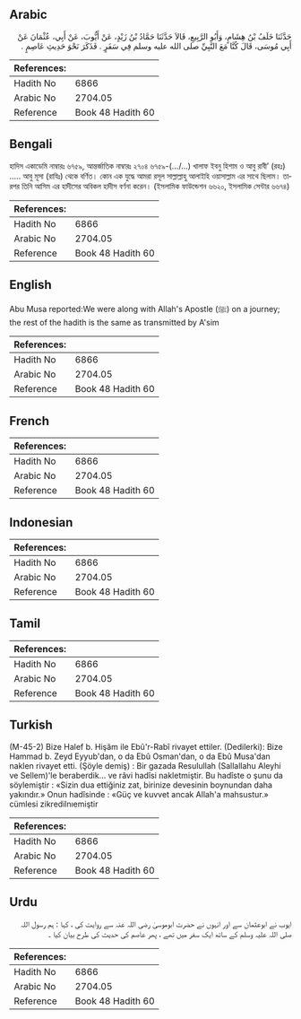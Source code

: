 ## Arabic


<div dir="rtl" lang="ar" style={{fontSize:'larger',backgroundColor:'#f8f9fa',padding:20}}>
حَدَّثَنَا خَلَفُ بْنُ هِشَامٍ، وَأَبُو الرَّبِيعِ، قَالاَ حَدَّثَنَا حَمَّادُ بْنُ زَيْدٍ، عَنْ أَيُّوبَ، عَنْ أَبِي، عُثْمَانَ عَنْ أَبِي مُوسَى، قَالَ كُنَّا مَعَ النَّبِيِّ صلى الله عليه وسلم فِي سَفَرٍ ‏.‏ فَذَكَرَ نَحْوَ حَدِيثِ عَاصِمٍ ‏.‏
</div>
<div style={{backgroundColor:'#f8f9fa',padding:20, marginBottom: 10}}><table> <thead> <tr> <th>References:</th> <th></th> </tr> </thead> <tbody><tr><td>Hadith No</td><td>6866</td></tr><tr><td>Arabic No</td><td>2704.05</td></tr><tr><td>Reference</td><td>Book 48 Hadith 60</td></tr></tbody></table></div>

## Bengali


<div dir="ltr" lang="bn" style={{fontSize:'larger',backgroundColor:'#f8f9fa',padding:20}}>
হাদিস একাডেমি নাম্বারঃ ৬৭৫৯, আন্তর্জাতিক নাম্বারঃ ২৭০৪ ৬৭৫৯-(.../...) খালাফ ইবনু হিশাম ও আবু রাবী’ (রহঃ) ..... আবু মূসা (রাযিঃ) থেকে বর্ণিত। কোন এক যুদ্ধে আমরা রসূল সাল্লাল্লাহু আলাইহি ওয়াসাল্লাম এর সাথে ছিলাম। তারপর তিনি আসিম এর হাদীসের অবিকল হাদীস বর্ণনা করেন। (ইসলামিক ফাউন্ডেশন ৬৬২০, ইসলামিক সেন্টার ৬৬৭৪)
</div>
<div style={{backgroundColor:'#f8f9fa',padding:20, marginBottom: 10}}><table> <thead> <tr> <th>References:</th> <th></th> </tr> </thead> <tbody><tr><td>Hadith No</td><td>6866</td></tr><tr><td>Arabic No</td><td>2704.05</td></tr><tr><td>Reference</td><td>Book 48 Hadith 60</td></tr></tbody></table></div>

## English


<div dir="ltr" lang="en" style={{fontSize:'larger',backgroundColor:'#f8f9fa',padding:20}}>
Abu Musa reported:We were along with Allah's Apostle (ﷺ) on a journey; the rest of the hadith is the same as transmitted by A'sim
</div>
<div style={{backgroundColor:'#f8f9fa',padding:20, marginBottom: 10}}><table> <thead> <tr> <th>References:</th> <th></th> </tr> </thead> <tbody><tr><td>Hadith No</td><td>6866</td></tr><tr><td>Arabic No</td><td>2704.05</td></tr><tr><td>Reference</td><td>Book 48 Hadith 60</td></tr></tbody></table></div>

## French


<div dir="ltr" lang="fr" style={{fontSize:'larger',backgroundColor:'#f8f9fa',padding:20}}>

</div>
<div style={{backgroundColor:'#f8f9fa',padding:20, marginBottom: 10}}><table> <thead> <tr> <th>References:</th> <th></th> </tr> </thead> <tbody><tr><td>Hadith No</td><td>6866</td></tr><tr><td>Arabic No</td><td>2704.05</td></tr><tr><td>Reference</td><td>Book 48 Hadith 60</td></tr></tbody></table></div>

## Indonesian


<div dir="ltr" lang="id" style={{fontSize:'larger',backgroundColor:'#f8f9fa',padding:20}}>

</div>
<div style={{backgroundColor:'#f8f9fa',padding:20, marginBottom: 10}}><table> <thead> <tr> <th>References:</th> <th></th> </tr> </thead> <tbody><tr><td>Hadith No</td><td>6866</td></tr><tr><td>Arabic No</td><td>2704.05</td></tr><tr><td>Reference</td><td>Book 48 Hadith 60</td></tr></tbody></table></div>

## Tamil


<div dir="ltr" lang="ta" style={{fontSize:'larger',backgroundColor:'#f8f9fa',padding:20}}>

</div>
<div style={{backgroundColor:'#f8f9fa',padding:20, marginBottom: 10}}><table> <thead> <tr> <th>References:</th> <th></th> </tr> </thead> <tbody><tr><td>Hadith No</td><td>6866</td></tr><tr><td>Arabic No</td><td>2704.05</td></tr><tr><td>Reference</td><td>Book 48 Hadith 60</td></tr></tbody></table></div>

## Turkish


<div dir="ltr" lang="tr" style={{fontSize:'larger',backgroundColor:'#f8f9fa',padding:20}}>
(M-45-2) Bize Halef b. Hişâm ile Ebû'r-Rabî rivayet ettiler. (Dedilerki): Bize Hammad b. Zeyd Eyyub'dan, o da Ebû Osman'dan, o da Ebû Musa'dan naklen rivayet etti. (Şöyle demiş) : Bir gazada Resulullah (Sallallahu Aleyhi ve Sellem)'le beraberdik... ve râvi hadîsi nakletmiştir. Bu hadîste o şunu da söylemiştir : «Sizin dua ettiğiniz zat, birinize devesinin boynundan daha yakındır.» Onun hadîsinde : «Güç ve kuvvet ancak Allah'a mahsustur.» cümlesi zikredilnıemiştir
</div>
<div style={{backgroundColor:'#f8f9fa',padding:20, marginBottom: 10}}><table> <thead> <tr> <th>References:</th> <th></th> </tr> </thead> <tbody><tr><td>Hadith No</td><td>6866</td></tr><tr><td>Arabic No</td><td>2704.05</td></tr><tr><td>Reference</td><td>Book 48 Hadith 60</td></tr></tbody></table></div>

## Urdu


<div dir="rtl" lang="ur" style={{fontSize:'larger',backgroundColor:'#f8f9fa',padding:20}}>
ایوب نے ابوعثمان سے اور انہوں نے حضرت ابوموسیٰ رضی اللہ عنہ سے روایت کی ، کہا : ہم رسول اللہ صلی اللہ علیہ وسلم کے ساتھ ایک سفر میں تھے ، پھر عاصم کی حدیث کی طرح بیان کیا ۔
</div>
<div style={{backgroundColor:'#f8f9fa',padding:20, marginBottom: 10}}><table> <thead> <tr> <th>References:</th> <th></th> </tr> </thead> <tbody><tr><td>Hadith No</td><td>6866</td></tr><tr><td>Arabic No</td><td>2704.05</td></tr><tr><td>Reference</td><td>Book 48 Hadith 60</td></tr></tbody></table></div>